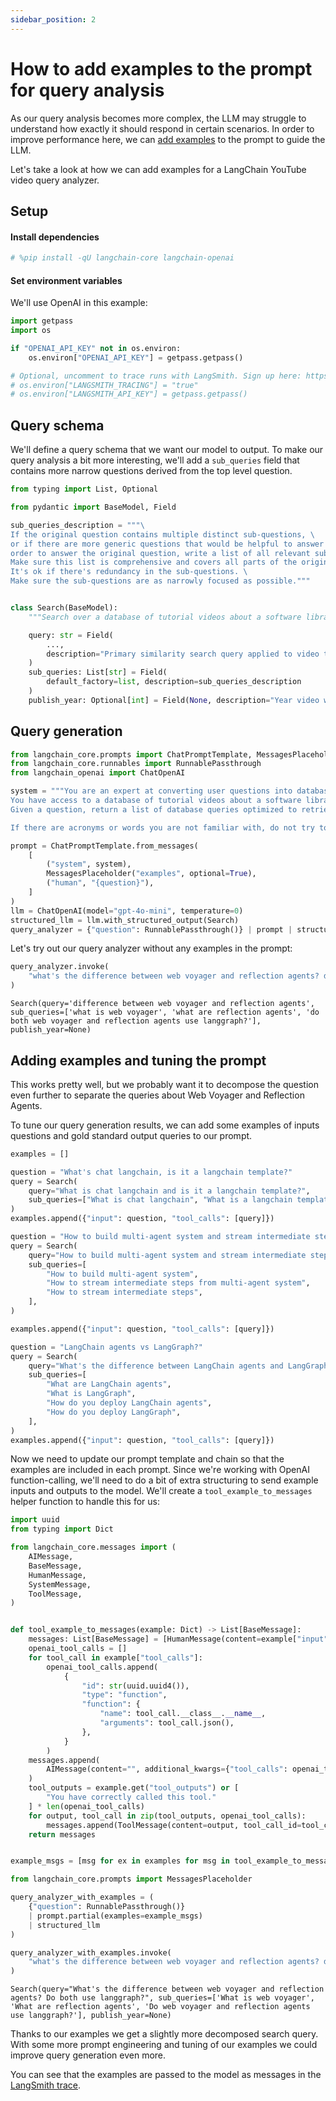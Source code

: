 ```yaml
---
sidebar_position: 2
---
```


# How to add examples to the prompt for query analysis

As our query analysis becomes more complex, the LLM may struggle to understand how exactly it should respond in certain scenarios. In order to improve performance here, we can [add examples](/oss/python/concepts/few_shot_prompting/) to the prompt to guide the LLM.

Let's take a look at how we can add examples for a LangChain YouTube video query analyzer.

## Setup
#### Install dependencies


```python
# %pip install -qU langchain-core langchain-openai
```

#### Set environment variables

We'll use OpenAI in this example:


```python
import getpass
import os

if "OPENAI_API_KEY" not in os.environ:
    os.environ["OPENAI_API_KEY"] = getpass.getpass()

# Optional, uncomment to trace runs with LangSmith. Sign up here: https://smith.langchain.com.
# os.environ["LANGSMITH_TRACING"] = "true"
# os.environ["LANGSMITH_API_KEY"] = getpass.getpass()
```

## Query schema

We'll define a query schema that we want our model to output. To make our query analysis a bit more interesting, we'll add a `sub_queries` field that contains more narrow questions derived from the top level question.


```python
from typing import List, Optional

from pydantic import BaseModel, Field

sub_queries_description = """\
If the original question contains multiple distinct sub-questions, \
or if there are more generic questions that would be helpful to answer in \
order to answer the original question, write a list of all relevant sub-questions. \
Make sure this list is comprehensive and covers all parts of the original question. \
It's ok if there's redundancy in the sub-questions. \
Make sure the sub-questions are as narrowly focused as possible."""


class Search(BaseModel):
    """Search over a database of tutorial videos about a software library."""

    query: str = Field(
        ...,
        description="Primary similarity search query applied to video transcripts.",
    )
    sub_queries: List[str] = Field(
        default_factory=list, description=sub_queries_description
    )
    publish_year: Optional[int] = Field(None, description="Year video was published")
```

## Query generation


```python
from langchain_core.prompts import ChatPromptTemplate, MessagesPlaceholder
from langchain_core.runnables import RunnablePassthrough
from langchain_openai import ChatOpenAI

system = """You are an expert at converting user questions into database queries. \
You have access to a database of tutorial videos about a software library for building LLM-powered applications. \
Given a question, return a list of database queries optimized to retrieve the most relevant results.

If there are acronyms or words you are not familiar with, do not try to rephrase them."""

prompt = ChatPromptTemplate.from_messages(
    [
        ("system", system),
        MessagesPlaceholder("examples", optional=True),
        ("human", "{question}"),
    ]
)
llm = ChatOpenAI(model="gpt-4o-mini", temperature=0)
structured_llm = llm.with_structured_output(Search)
query_analyzer = {"question": RunnablePassthrough()} | prompt | structured_llm
```

Let's try out our query analyzer without any examples in the prompt:


```python
query_analyzer.invoke(
    "what's the difference between web voyager and reflection agents? do both use langgraph?"
)
```



```output
Search(query='difference between web voyager and reflection agents', sub_queries=['what is web voyager', 'what are reflection agents', 'do both web voyager and reflection agents use langgraph?'], publish_year=None)
```


## Adding examples and tuning the prompt

This works pretty well, but we probably want it to decompose the question even further to separate the queries about Web Voyager and Reflection Agents.

To tune our query generation results, we can add some examples of inputs questions and gold standard output queries to our prompt.


```python
examples = []
```


```python
question = "What's chat langchain, is it a langchain template?"
query = Search(
    query="What is chat langchain and is it a langchain template?",
    sub_queries=["What is chat langchain", "What is a langchain template"],
)
examples.append({"input": question, "tool_calls": [query]})
```


```python
question = "How to build multi-agent system and stream intermediate steps from it"
query = Search(
    query="How to build multi-agent system and stream intermediate steps from it",
    sub_queries=[
        "How to build multi-agent system",
        "How to stream intermediate steps from multi-agent system",
        "How to stream intermediate steps",
    ],
)

examples.append({"input": question, "tool_calls": [query]})
```


```python
question = "LangChain agents vs LangGraph?"
query = Search(
    query="What's the difference between LangChain agents and LangGraph? How do you deploy them?",
    sub_queries=[
        "What are LangChain agents",
        "What is LangGraph",
        "How do you deploy LangChain agents",
        "How do you deploy LangGraph",
    ],
)
examples.append({"input": question, "tool_calls": [query]})
```

Now we need to update our prompt template and chain so that the examples are included in each prompt. Since we're working with OpenAI function-calling, we'll need to do a bit of extra structuring to send example inputs and outputs to the model. We'll create a `tool_example_to_messages` helper function to handle this for us:


```python
import uuid
from typing import Dict

from langchain_core.messages import (
    AIMessage,
    BaseMessage,
    HumanMessage,
    SystemMessage,
    ToolMessage,
)


def tool_example_to_messages(example: Dict) -> List[BaseMessage]:
    messages: List[BaseMessage] = [HumanMessage(content=example["input"])]
    openai_tool_calls = []
    for tool_call in example["tool_calls"]:
        openai_tool_calls.append(
            {
                "id": str(uuid.uuid4()),
                "type": "function",
                "function": {
                    "name": tool_call.__class__.__name__,
                    "arguments": tool_call.json(),
                },
            }
        )
    messages.append(
        AIMessage(content="", additional_kwargs={"tool_calls": openai_tool_calls})
    )
    tool_outputs = example.get("tool_outputs") or [
        "You have correctly called this tool."
    ] * len(openai_tool_calls)
    for output, tool_call in zip(tool_outputs, openai_tool_calls):
        messages.append(ToolMessage(content=output, tool_call_id=tool_call["id"]))
    return messages


example_msgs = [msg for ex in examples for msg in tool_example_to_messages(ex)]
```


```python
from langchain_core.prompts import MessagesPlaceholder

query_analyzer_with_examples = (
    {"question": RunnablePassthrough()}
    | prompt.partial(examples=example_msgs)
    | structured_llm
)
```


```python
query_analyzer_with_examples.invoke(
    "what's the difference between web voyager and reflection agents? do both use langgraph?"
)
```



```output
Search(query="What's the difference between web voyager and reflection agents? Do both use langgraph?", sub_queries=['What is web voyager', 'What are reflection agents', 'Do web voyager and reflection agents use langgraph?'], publish_year=None)
```


Thanks to our examples we get a slightly more decomposed search query. With some more prompt engineering and tuning of our examples we could improve query generation even more.

You can see that the examples are passed to the model as messages in the [LangSmith trace](https://smith.langchain.com/public/aeaaafce-d2b1-4943-9a61-bc954e8fc6f2/r).
